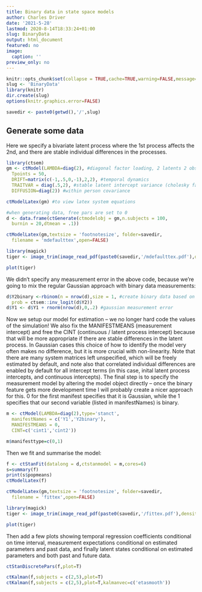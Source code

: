 ```yaml
---
title: Binary data in state space models
author: Charles Driver
date: '2021-5-28'
lastmod: 2020-8-14T18:33:24+01:00
slug: BinaryData
output: html_document
featured: no
image:
  caption: ''
preview_only: no
---
```


```r
knitr::opts_chunk$set(collapse = TRUE,cache=TRUE,warning=FALSE,message=FALSE)
slug <- 'BinaryData'
library(knitr)
dir.create(slug)
options(knitr.graphics.error=FALSE)

savedir <- paste0(getwd(),'/',slug)
```

## Generate some data
Here we specify a bivariate latent process where the 1st process affects the 2nd, and there are stable individual differences in the processes.

```r
library(ctsem)
gm <- ctModel(LAMBDA=diag(2), #diagonal factor loading, 2 latents 2 observables
  Tpoints = 50,
  DRIFT=matrix(c(-1,.5,0,-1),2,2), #temporal dynamics
  TRAITVAR = diag(.5,2), #stable latent intercept variance (cholesky factor)
  DIFFUSION=diag(2)) #within person covariance 

ctModelLatex(gm) #to view latex system equations

#when generating data, free pars are set to 0
d <- data.frame(ctGenerate(ctmodelobj = gm,n.subjects = 100,
  burnin = 20,dtmean = .1))
```

```r
ctModelLatex(gm,textsize = 'footnotesize', folder=savedir,
  filename = 'mdefaulttex',open=FALSE)

library(magick) 
tiger <- image_trim(image_read_pdf(paste0(savedir,'/mdefaulttex.pdf'),density = 300))

plot(tiger)
```

We didn't specify any measurement error in the above code, because we're going to mix the regular Gaussian approach with binary data measurements:
```r
d$Y2binary <-rbinom(n = nrow(d),size = 1, #create binary data based on the latent
  prob = ctsem::inv_logit(d$Y2))
d$Y1 <- d$Y1 + rnorm(nrow(d),0,.2) #gaussian measurement error
```


Now we setup our model for estimation -- we no longer hard code the values of the simulation! We also fix the MANIFESTMEANS (measurement intercept) and free the CINT (continuous / latent process intercept) because that will be more appropriate if there are stable differences in the latent process. In Gaussian cases this choice of how to identify the model very often makes no difference, but it is more crucial with non-linearity. Note that there are many system matrices left unspecified, which will be freely estimated by default, and note also that correlated individual differences are enabled by default for all intercept terms (in this case, inital latent process intercepts, and continuous intercepts). The final step is to specify the measurement model by altering the model object directly -- once the binary feature gets more development time I will probably create a nicer approach for this. 0 for the first manifest specifies that it is Gaussian, while the 1 specifies that our second variable (listed in manifestNames) is binary.

```r
m <- ctModel(LAMBDA=diag(2),type='stanct',
  manifestNames = c('Y1','Y2binary'),
  MANIFESTMEANS = 0,
  CINT=c('cint1','cint2'))

m$manifesttype=c(0,1)
```

Then we fit and summarise the model:

```r
f <- ctStanFit(datalong = d,ctstanmodel = m,cores=6)
s=summary(f)
print(s$popmeans)
ctModelLatex(f)
```

```r
ctModelLatex(gm,textsize = 'footnotesize', folder=savedir,
  filename = 'fittex',open=FALSE)

library(magick) 
tiger <- image_trim(image_read_pdf(paste0(savedir,'/fittex.pdf'),density = 300))

plot(tiger)
```

Then add a few plots showing temporal regression coefficients conditional on time interval, measurement expectations conditional on estimated parameters and past data, and finally latent states conditional on estimated parameters and both past and future data.

```r
ctStanDiscretePars(f,plot=T)

ctKalman(f,subjects = c(2,5),plot=T)
ctKalman(f,subjects = c(2,5),plot=T,kalmanvec=c('etasmooth'))


```

